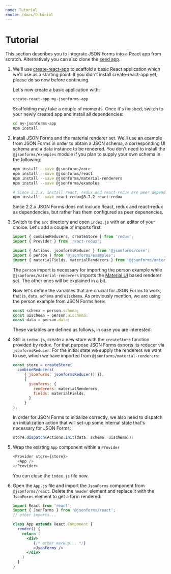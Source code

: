 ```yaml
---
name: Tutorial
route: /docs/tutorial
---
```



# Tutorial

This section describes you to integrate JSON Forms into a React app from scratch.
Alternatively you can also clone the [seed app](https://github.com/eclipsesource/jsonforms-react-seed).

1. We'll use [create-react-app](https://github.com/facebookincubator/create-react-app) to scaffold a basic React application which we'll use as a starting point.
   If you didn't install create-react-app yet, please do so now before continuing.

   Let's now create a basic application with:

   ```bash
   create-react-app my-jsonforms-app
   ```

   Scaffolding may take a couple of moments. Once it's finished, switch to your newly created app and
   install all dependencies:

   ```bash
   cd my-jsonforms-app
   npm install
   ```
2. Install JSON Forms and the material renderer set. We'll use an example from JSON Forms in order to obtain
   a JSON schema, a corresponding UI schema and a data instance to be rendered. You don't need to install
   the `@jsonforms/examples` module if you plan to supply your own schema in the following:

   ```bash
   npm install --save @jsonforms/core
   npm install --save @jsonforms/react
   npm install --save @jsonforms/material-renderers
   npm install --save @jsonforms/examples
   
   # Since 2.2.x, install react, redux and react-redux are peer dependencies
   npm install --save react redux@3.7.2 react-redux
   ```
   Since 2.2.x JSON Forms does not include React, redux and react-redux as dependencies, but rather has them
   configured as peer depenencies.
3. Switch to the `src` directory and open `index.js` with an editor of your choice.
   Let's add a couple of imports first:
   ```javascript
   import { combineReducers, createStore } from 'redux';
   import { Provider } from 'react-redux';
   
   import { Actions, jsonformsReducer } from '@jsonforms/core';
   import { person } from '@jsonforms/examples';
   import { materialFields, materialRenderers } from '@jsonforms/material-renderers';
   ```
   The `person` import is necessary for importing the person example
   while `@jsonforms/material-renderers` imports the 
   [Material UI](https://material-ui-next.com) based
   renderer set. The other ones will be explained in a bit.

   Now let's define the variables that are crucial for JSON Forms to work,
   that is, `data`, `schema` and `uischema`. As previously mention, we are
   using the person example from JSON Forms here:

   ```javascript
   const schema = person.schema;
   const uischema = person.uischema;
   const data = person.data;
   ```

   These variables are defined as follows, in case you are interested:

   <PersonVars />
4. Still in `index.js`, create a new store with the `createStore` function provided by redux.
   For that purpose JSON Forms exports its reducer via `jsonformsReducer`. For the initial state we supply
   the renderers we want to use, which we have imported from `@jsonforms/material-renderers`:

   ```javascript
   const store = createStore(
     combineReducers(
        { jsonforms: jsonformsReducer() }),  
        {
          jsonforms: {
            renderers: materialRenderers,
            fields: materialFields,
          }
        }
   );
   ```

   In order for JSON Forms to initialize correctly, we also need to dispatch an initialization action that will
   set-up some internal state that's necessary for JSON Forms:

   ```javascript
   store.dispatch(Actions.init(data, schema, uischema));
   ```
5. Wrap the existing `App` component within a `Provider`
   
   ```javascript
   <Provider store={store}>
     <App />
   </Provider>
   ```
   
   You can close the <code>index.js</code> file now.

6. Open the `App.js` file and import the `JsonForms` component from `@jsonforms/react`.
   Delete the `header` element and replace it with the `JsonForms` element
   to get a form rendered:
   ```jsx
   import React from 'react';
   import { JsonForms } from '@jsonforms/react';
   // other imports...
   
   class App extends React.Component {
     render() {
       return (
         <div>
            {/* other markup... */}
            <JsonForms />
         </div>
       )
     }
   }
   ```